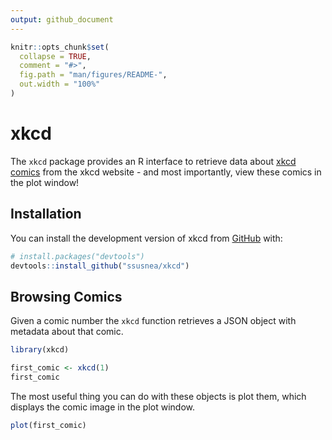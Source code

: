 ```yaml
---
output: github_document
---
```


<!-- README.md is generated from README.Rmd. Please edit that file -->

```r
knitr::opts_chunk$set(
  collapse = TRUE,
  comment = "#>",
  fig.path = "man/figures/README-",
  out.width = "100%"
)
```

# xkcd

<!-- badges: start -->
<!-- badges: end -->

The `xkcd` package provides an R interface to retrieve data about [xkcd comics](https://xkcd.com) from the xkcd website - and most importantly, view these comics in the plot window! 

## Installation

You can install the development version of xkcd from [GitHub](https://github.com/) with:

``` r
# install.packages("devtools")
devtools::install_github("ssusnea/xkcd")
```

## Browsing Comics

Given a comic number the `xkcd` function retrieves a JSON object with metadata about that comic.

```r
library(xkcd)

first_comic <- xkcd(1)
first_comic
```

The most useful thing you can do with these objects is plot them, which displays the comic image in the plot window. 

```r
plot(first_comic)
```

